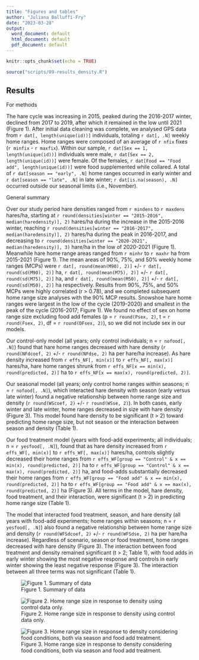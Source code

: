 ```yaml
---
title: "Figures and tables"
author: "Juliana Balluffi-Fry"
date: "2023-03-28"
output:
  word_document: default
  html_document: default
  pdf_document: default
---
```


```r
knitr::opts_chunk$set(echo = TRUE)
```

```r
source("scripts/09-results_density.R")
```

## Results

For methods

The hare cycle was increasing in 2015, peaked during the 2016-2017 winter, declined from 2017 to 2019, after which it remained in the low until 2021 (Figure 1). After initial data cleaning was complete, we analysed GPS data from `r dat[, length(unique(id))]` individuals, totaling `r dat[, .N]` weekly home ranges. Home ranges were composed of an average of `r nfix` fixes (`r minfix` - `r maxfix`). Within our sample, `r dat[Sex == 1, length(unique(id))]` individuals were male, `r dat[Sex == 2, length(unique(id))]` were female. Of the females, `r dat[Food == "Food add", length(unique(id))]` were food supplemented while collared. A total of `r dat[season == "early", .N]` home ranges occurred in early winter and `r dat[season == "late", .N]` in late winter; `r dat[is.na(season), .N]` occurred outside our seasonal limits (i.e., November).

General summary

Over our study period hare densities ranged from `r mindens` to `r maxdens` hares/ha, starting at `r round(densities[winter == "2015-2016", median(haredensity)], 2)` hares/ha during the increase in the 2015-2016 winter, reaching `r round(densities[winter == "2016-2017", median(haredensity)], 2)` hares/ha during the peak in 2016-2017, and decreasing to `r round(densities[winter == "2020-2021", median(haredensity)], 3)` hare/ha in the low of 2020-2021 (Figure 1). Meanwhile hare home range areas ranged from `r minhr` to `r maxhr` ha from 2015-2021 (Figure 1). The mean areas of 90%, 75%, and 50% weekly home ranges (MCPs) were `r dat[, round(mean(M90), 2)]` +/- `r dat[, round(sd(M90), 2)]` ha, `r dat[, round(mean(M75), 2)]` +/- `r dat[, round(sd(M75), 2)]` ha, and `r dat[, round(mean(M50), 2)]` +/- `r dat[, round(sd(M50), 2)]` ha respectively. Results from 90%, 75%, and 50% MCPs were highly correlated (r \> 0.78), and we completed subsequent home range size analyses with the 90% MCP results. Snowshoe hare home ranges were largest in the low of the cycle (2019-2020) and smallest in the peak of the cycle (2016-2017; Figure 1). We found no effect of sex on home range size excluding food add females (p = `r round(Psex, 2)`, t = `r round(Fsex, 2)`, df = `r round(DFsex, 2)`), so we did not include sex in our models.

Our control-only model (all years; only control individuals; n = `r nofood[, .N]`) found that hare home ranges decreased with hare density (`r round(NFdcoef, 2)` +/- `r round(NFdse, 2)` ha per hare/ha increase). As hare density increased from `r effs_NF[, min(x)]` to `r effs_NF[, max(x)]` hares/ha, hare home ranges shrunk from `r effs_NF[x == min(x), round(predicted, 2)]` ha to `r effs_NF[x == max(x), round(predicted, 2)]`.

Our seasonal model (all years; only control home ranges within seasons; n = `r nofood[, .N]`), which interacted hare density with season (early versus late winter) found a negative relationship between home range size and density (`r round(WScoef, 2)` +/- `r round(WSse, 2)`). In both cases, early winter and late winter, home ranges decreased in size with hare density (Figure 3). This model found hare density to be significant (t \> 2) toward predicting home range size, but not season or the interaction between season and density (Table 1).

Our food treatment model (years with food-add experiments; all individuals; n = `r yesfood[, .N]`), found that as hare density increased from `r effs_WF[, min(x)]` to `r effs_WF[, max(x)]` hares/ha, controls slightly decreased their home ranges from `r effs_WF[group == "Control" & x == min(x), round(predicted, 2)]` ha to `r effs_WF[group == "Control" & x == max(x), round(predicted, 2)]` ha, and food-adds substantially decreased their home ranges from `r effs_WF[group == "Food add" & x == min(x), round(predicted, 2)]` ha to `r effs_WF[group == "Food add" & x == max(x), round(predicted, 2)]` ha (Figure 3). All terms in the model, hare density, food treatment, and their interaction, were significant (t \> 2) in predicting home range size (Table 1).

The model that interacted food treatment, season, and hare density (all years with food-add experiments; home ranges within seasons; n = `r yesfood[, .N]`) also found a negative relationship between home range size and density (`r round(WFSdcoef, 2)` +/- `r round(WFSdse, 2)` ha per hare/ha increase). Regardless of scenario, season or food treatment, home ranges decreased with hare density (Figure 3). The interaction between food treatment and density remained significant (t \> 2; Table 1), with food adds in early winter showing the most negative response and controls in early winter showing the least negative response (Figure 3). The interaction between all three terms was not significant (Table 1).

![Figure 1. Summary of data](output/figures/sumfigure.jpeg)

![Figure 2. Home range size in response to density using control data only.](output/figures/control_density.jpeg)

![Figure 3. Home range size in response to density considering food conditions, both via season and food add treatment.](output/figures/all_density.jpeg)
